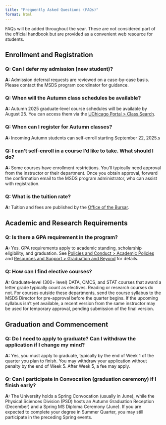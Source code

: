 ```yaml
---
title: "Frequently Asked Questions (FAQs)"
format: html
---
```


FAQs will be added throughout the year. These are not considered part of the official handbook but are provided as a convenient web resource for students.

## Enrollment and Registration

:::: {.callout .callout-question collapse=true}
### Q: Can I defer my admission (new student)?
**A:** Admission deferral requests are reviewed on a case-by-case basis. Please contact the MSDS program coordinator for guidance.
::::

:::: {.callout .callout-question collapse=true}
### Q: When will the Autumn class schedules be available?
**A:** Autumn 2025 graduate-level course schedules will be available by August 25. You can access them via the [UChicago Portal > Class Search](https://my.uchicago.edu).
::::

:::: {.callout .callout-question collapse=true}
### Q: When can I register for Autumn classes?
**A:** Incoming Autumn students can self-enroll starting September 22, 2025.s
::::

:::: {.callout .callout-question collapse=true}
### Q: I can't self-enroll in a course I’d like to take. What should I do?
**A:** Some courses have enrollment restrictions. You'll typically need approval from the instructor or their department. Once you obtain approval, forward the confirmation email to the MSDS program administrator, who can assist with registration.
::::

:::: {.callout .callout-question collapse=true}
### Q: What is the tuition rate?
**A:** Tuition and fees are published by the [Office of the Bursar](https://bursar.uchicago.edu/tuition-and-fees).
::::

## Academic and Research Requirements

:::: {.callout .callout-question collapse=true}
### Q: Is there a GPA requirement in the program?
**A:** Yes. GPA requirements apply to academic standing, scholarship eligibility, and graduation. See [Policies and Conduct > Academic Policies](policies.qmd) and [Resources and Support > Graduation and Beyond](graduation.qmd) for details.
::::

:::: {.callout .callout-question collapse=true}
### Q: How can I find elective courses?
**A:** Graduate-level (300+ level) DATA, CMCS, and STAT courses that award a letter grade typically count as electives. Reading or research courses do not. For courses outside these departments, send the course syllabus to the MSDS Director for pre-approval before the quarter begins. If the upcoming syllabus isn’t yet available, a recent version from the same instructor may be used for temporary approval, pending submission of the final version.
::::

## Graduation and Commencement

:::: {.callout .callout-question collapse=true}
### Q: Do I need to apply to graduate? Can I withdraw the application if I change my mind?
**A:** Yes, you must apply to graduate, typically by the end of Week 1 of the quarter you plan to finish. You may withdraw your application without penalty by the end of Week 5. After Week 5, a fee may apply.
::::

:::: {.callout .callout-question collapse=true}
### Q: Can I participate in Convocation (graduation ceremony) if I finish early?
**A:** The University holds a Spring Convocation (usually in June), while the Physical Sciences Division (PSD) hosts an Autumn Graduation Reception (December) and a Spring MS Diploma Ceremony (June). If you are expected to complete your degree in Summer Quarter, you may still participate in the preceding Spring events.
::::